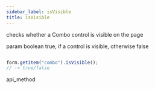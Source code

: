 ```yaml
---
sidebar_label: isVisible
title: isVisible
---
```



          


<Short>
 checks whether a Combo control is visible on the page


</Short>



param   boolean     true, if a control is visible, otherwise false


~~~js

form.getItem("combo").isVisible(); 
// -> true/false


~~~
 api_method

<Descr>





</Descr>

